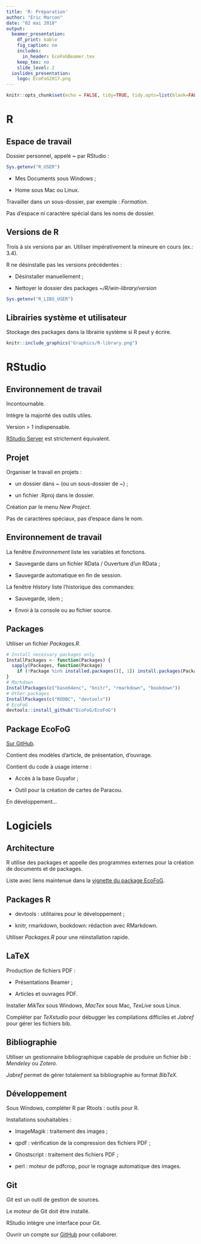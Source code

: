 ```yaml
---
title: 'R: Préparation'
author: "Eric Marcon"
date: "02 mai 2018"
output:
  beamer_presentation:
    df_print: kable
    fig_caption: no
    includes:
      in_header: EcoFoGBeamer.tex
    keep_tex: no
    slide_level: 2
  ioslides_presentation:
    logo: EcoFoG2017.png
---
```

```r
knitr::opts_chunk$set(echo = FALSE, tidy=TRUE, tidy.opts=list(blank=FALSE, width.cutoff=40))
```

# R

## Espace de travail

Dossier personnel, appelé **~** par RStudio :

```r
Sys.getenv("R_USER")
```

- Mes Documents sous Windows ;

- Home sous Mac ou Linux.

Travailler dans un sous-dossier, par exemple : _Formation_. 

Pas d'espace ni caractère spécial dans les noms de dossier.


## Versions de R

Trois à six versions par an. Utiliser impérativement la mineure en cours (ex.: 3.4).

R ne désinstalle pas les versions précédentes :

- Désinstaller manuellement ;

- Nettoyer le dossier des packages _~/R/win-library/version_

```r
Sys.getenv("R_LIBS_USER")
```

## Librairies système et utilisateur

Stockage des packages dans la librairie système si R peut y écrire.

```r
knitr::include_graphics("Graphics/R-library.png")
```



# RStudio


## Environnement de travail

Incontournable.

Intègre la majorité des outils utiles.

Version > 1 indispensable.

[RStudio Server](https://www.ecofog.gf/RStudio1/) est strictement équivalent.


## Projet

Organiser le travail en projets :

- un dossier dans ~ (ou un sous-dossier de ~) ;

- un fichier .Rproj dans le dossier.

Création par le menu _New Project_.

Pas de caractères spéciaux, pas d'espace dans le nom.


## Environnement de travail

La fenêtre _Environnement_ liste les variables et fonctions.

- Sauvegarde dans un fichier RData / Ouverture d'un RData ;

- Sauvegarde automatique en fin de session.

La fenêtre _History_ liste l'historique des commandes:

- Sauvegarde, idem ;

- Envoi à la console ou au fichier source.


## Packages

Utiliser un fichier _Packages.R_.

```r
# Install necessary packages only
InstallPackages <- function(Packages) {
  sapply(Packages, function(Package) 
    if (!Package %in% installed.packages()[, 1]) install.packages(Package))
}
# Markdown
InstallPackages(c("base64enc", "knitr", "rmarkdown", "bookdown"))
# Other packages
InstallPackages(c("RODBC", "devtools"))
# EcoFoG
devtools::install_github("EcoFoG/EcoFoG")
```


## Package EcoFoG

[Sur GitHub](https://ecofog.github.io/EcoFoG/Introduction.html).

Contient des modèles d'article, de présentation, d'ouvrage.

Contient du code à usage interne :

- Accès à la base Guyafor ;

- Outil pour la création de cartes de Paracou.

En développement...



# Logiciels


## Architecture

R utilise des packages et appelle des programmes externes pour la création de documents et de packages.

Liste avec liens maintenue dans la [vignette du package EcoFoG](https://ecofog.github.io/EcoFoG/Introduction.html#environnement-logiciel).

## Packages R

- devtools : utilitaires pour le développement ;

- knitr, rmarkdown, bookdown: rédaction avec RMarkdown.

Utiliser _Packages.R_ pour une réinstallation rapide.


## LaTeX

Production de fichiers PDF :

- Présentations Beamer ;

- Articles et ouvrages PDF.

Installer _MikTex_ sous Windows, _MacTex_ sous Mac, _TexLive_ sous Linux.

Compléter par _TeXstudio_ pour débugger les compilations difficiles et _Jabref_ pour gérer les fichiers bib.


## Bibliographie

Utiliser un gestionnaire bibliographique capable de produire un fichier _bib_ : _Mendeley_ ou _Zotero._

_Jabref_ permet de gérer totalement sa bibliographie au format _BibTeX_.


## Développement

Sous Windows, compléter R par Rtools : outils pour R.

Installations souhaitables : 

- ImageMagik : traitement des images ;

- qpdf : vérification de la compression des fichiers PDF ;

- Ghostscript : traitement des fichiers PDF ;

- perl : moteur de pdfcrop, pour le rognage automatique des images.


## Git

_Git_ est un outil de gestion de sources.

Le moteur de Git doit être installé. 

RStudio intègre une interface pour Git.

Ouvrir un compte sur [GitHub](https://github.com/) pour collaborer.
